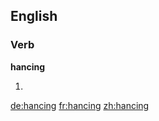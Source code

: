 ==English==

===Verb===
'''hancing'''

# {{present participle of|[[hance]]}}

[[de:hancing]]
[[fr:hancing]]
[[zh:hancing]]